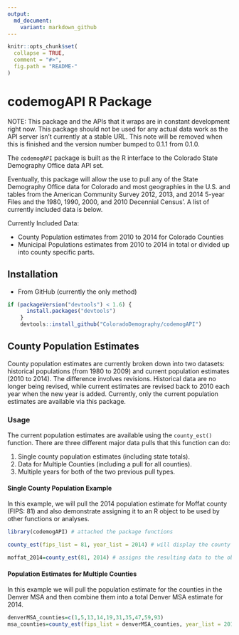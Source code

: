 ```yaml
---
output:
  md_document:
    variant: markdown_github
---
```


<!-- README.md is generated from README.Rmd. Please edit that file -->

```r
knitr::opts_chunk$set(
  collapse = TRUE,
  comment = "#>",
  fig.path = "README-"
)
```

# codemogAPI R Package

NOTE: This package and the APIs that it wraps are in constant development right now.  This package should not be used for any actual data work as the API server isn't currently at a stable URL. This note will be removed when this is finished and the version number bumped to 0.1.1 from 0.1.0.

The `codemogAPI` package is built as the R interface to the Colorado State Demography Office data API set. 

Eventually, this package will allow the use to pull any of the State Demography Office data for Colorado and most geographies in the U.S. and tables from the American Community Survey 2012, 2013, and 2014 5-year Files and the 1980, 1990, 2000, and 2010 Decennial Census'.  A list of currently included data is below.

Currently Included Data:

* County Population estimates from 2010 to 2014 for Colorado Counties
* Municipal Populations estimates from 2010 to 2014 in total or divided up into county specific parts.


## Installation

* From GitHub (currently the only method)

```R
if (packageVersion("devtools") < 1.6) {
      install.packages("devtools")
    }
    devtools::install_github("ColoradoDemography/codemogAPI")
```

## County Population Estimates

County population estimates are currently broken down into two datasets: historical populations (from 1980 to 2009) and current population estimates (2010 to 2014).  The difference involves revisions.  Historical data are no longer being revised, while current estimates are revised back to 2010 each year when the new year is added.  Currently, only the current population estimates are available via this package.

### Usage

The current population estimates are available using the `county_est()` function.  There are three different major data pulls that this function can do:

1. Single county population estimates (including state totals).
2. Data for Multiple Counties (including a pull for all counties).
3. Multiple years for both of the two previous pull types.

#### Single County Population Example

In this example, we will pull the 2014 population estimate for Moffat county (FIPS: 81) and also demonstrate assigning it to an R object to be used by other functions or analyses.

```r
library(codemogAPI) # attached the package functions

county_est(fips_list = 81, year_list = 2014) # will display the county estimates in the console

moffat_2014=county_est(81, 2014) # assigns the resulting data to the object moffat_2014 and shows how to ignore argument names by including arguments in the proper order.

```

#### Population Estimates for Multiple Counties

In this example we will pull the population estimate for the counties in the Denver MSA and then combine them into a total Denver MSA estimate for 2014.

```r

denverMSA_counties=c(1,5,13,14,19,31,35,47,59,93)
msa_counties=county_est(fips_list = denverMSA_counties, year_list = 2014)


```
